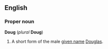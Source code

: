==English==
===Proper noun===
'''Doug''' (''plural'' '''Doug''')

#A short form of the male [[given name]] [[Douglas]].